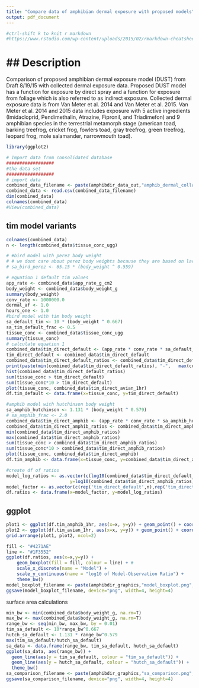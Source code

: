 ```yaml
---
title: "Compare data of amphibian dermal exposure with proposed models"
output: pdf_document
---
```


```r
#ctrl-shift k to knit r markdown
#https://www.rstudio.com/wp-content/uploads/2015/02/rmarkdown-cheatsheet.pdf
```

## Description
========================================================
Comparison of proposed amphibian dermal exposure model (DUST) from Draft 8/19/15 with collected dermal exposure data. Proposed DUST model has a function for exposure by direct spray and a function for exposure from foliage which is also referred to as indirect exposure. Collected dermal exposure data is from Van Meter et al. 2014 and Van Meter et al. 2015. Van Meter et al. 2014 and 2015 data includes exposure with 5 active ingredients (Imidacloprid, Pendimethalin, Atrazine, Fipronil, and Triadimefon) and 9 amphibian species in the terrestrial metamorph stage (american toad, barking treefrog, cricket frog, fowlers toad, gray treefrog, green treefrog, leopard frog, mole salamander, narrowmouth toad).

```r
library(ggplot2)

# Import data from consolidated database
##################
#the data set
##################
# import data 
combined_data_filename <- paste(amphibdir_data_out,"amphib_dermal_collated.csv", sep="")
combined_data <- read.csv(combined_data_filename)
dim(combined_data)
colnames(combined_data)
#View(combined_data)
```

## tim model variants
```r
colnames(combined_data)
n <- length(combined_data$tissue_conc_ugg)

# #bird model with perez body weight
# # we dont care about perez body weights because they are based on large pigeons
# sa_bird_perez <- 65.15 * (body_weight ^ 0.559)

# equation 1 default tim values
app_rate <- combined_data$app_rate_g_cm2
body_weight <- combined_data$body_weight_g
summary(body_weight)
conv_rate <- 1000000.0
dermal_af <- 1.0
hours_one <- 1.0
#bird model with tim body weight
sa_default_tim <- 10 * (body_weight ^ 0.667)
sa_tim_default_frac <- 0.5
tissue_conc <- combined_data$tissue_conc_ugg
summary(tissue_conc)
# calculate equation 1
combined_data$tim_direct_default <- (app_rate * conv_rate * sa_default_tim * sa_tim_default_frac * dermal_af)/body_weight
tim_direct_default <- combined_data$tim_direct_default
combined_data$tim_direct_default_ratios <- combined_data$tim_direct_default/tissue_conc
print(paste(min(combined_data$tim_direct_default_ratios), "-",   max(combined_data$tim_direct_default_ratios)))
hist(combined_data$tim_direct_default_ratios)
sum(tissue_conc > tim_direct_default)
sum(tissue_conc*10 > tim_direct_default)
plot(tissue_conc, combined_data$tim_direct_avian_1hr)
df.tim_default <- data.frame(x=tissue_conc, y=tim_direct_default)

#amphib model with hutchinson body weight
sa_amphib_hutchinson <- 1.131 * (body_weight ^ 0.579)
# sa_amphib_frac <- 2.0
combined_data$tim_direct_amphib <- (app_rate * conv_rate * sa_amphib_hutchinson * sa_tim_default_frac * dermal_af)/body_weight
combined_data$tim_direct_amphib_ratios <- combined_data$tim_direct_amphib/tissue_conc
min(combined_data$tim_direct_amphib_ratios)
max(combined_data$tim_direct_amphib_ratios)
sum(tissue_conc > combined_data$tim_direct_amphib_ratios)
sum(tissue_conc*10 > combined_data$tim_direct_amphib_ratios)
plot(tissue_conc, combined_data$tim_direct_amphib)
df.tim_amphib <- data.frame(x=tissue_conc, y=combined_data$tim_direct_amphib)

#create df of ratios
model_log_ratios <- as.vector(c(log10(combined_data$tim_direct_default_ratios), 
                        y=log10(combined_data$tim_direct_amphib_ratios)))
model_factor <- as.vector(c(rep('tim_direct_default',n),rep('tim_direct_amphib',n)))
df.ratios <- data.frame(x=model_factor, y=model_log_ratios)
```
## ggplot
```r
plot1 <- ggplot(df.tim_amphib_1hr, aes(x=x, y=y)) + geom_point() + coord_fixed()
plot2 <- ggplot(df.tim_avian_1hr, aes(x=x, y=y)) + geom_point() + coord_fixed()
grid.arrange(plot1, plot2, ncol=2)

fill <- "#4271AE"
line <- "#1F3552"
ggplot(df.ratios, aes(x=x,y=y)) +
    geom_boxplot(fill = fill, colour = line) + # 
    scale_x_discrete(name = "Model") +
    scale_y_continuous(name = "log10 of Model-Observation Ratio") +
    theme_bw()
model_boxplot_filename <- paste(amphibdir_graphics,"model_boxplot.png",sep='')
ggsave(model_boxplot_filename, device="png", width=4, height=4)
```

surface area calculations
```r
min_bw <- min(combined_data$body_weight_g, na.rm=T)
max_bw <- max(combined_data$body_weight_g, na.rm=T)
range_bw <- seq(min_bw, max_bw, by = 0.01)
tim_sa_default <- 10*range_bw^0.667
hutch_sa_default <- 1.131 * range_bw^0.579
max(tim_sa_default/hutch_sa_default)
sa_data <- data.frame(range_bw, tim_sa_default, hutch_sa_default)
ggplot(sa_data, aes(range_bw)) + 
  geom_line(aes(y = tim_sa_default, colour = "tim_sa_default")) + 
  geom_line(aes(y = hutch_sa_default, colour = "hutch_sa_default")) +
  theme_bw()
sa_comparison_filename <- paste(amphibdir_graphics,"sa_comparison.png",sep='')
ggsave(sa_comparison_filename, device="png", width=4, height=4)
```

